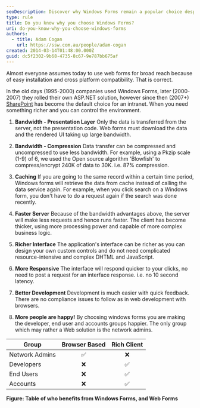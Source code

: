 ```yaml
---
seoDescription: Discover why Windows Forms remain a popular choice despite the rise of web forms, offering benefits such as bandwidth efficiency, caching, and richer interfaces.
type: rule
title: Do you know why you choose Windows Forms?
uri: do-you-know-why-you-choose-windows-forms
authors:
  - title: Adam Cogan
    url: https://ssw.com.au/people/adam-cogan
created: 2014-03-14T01:48:00.000Z
guid: dc5f2302-9b68-4735-8c67-9e787bb675af
---
```


Almost everyone assumes today to use web forms for broad reach because of easy installation and cross platform compatibility. That is correct.

In the old days (1995-2000) companies used Windows Forms, later (2000-2007) they rolled their own ASP.NET solution, however since then (2007+) [SharePoint](https://www.ssw.com.au/consulting/sharepoint) has become the default choice for an intranet. When you need something richer and you can control the environment.
1. **Bandwidth - Presentation Layer**
   Only the data is transferred from the server, not the presentation code. Web forms must download the data and the rendered UI taking up large bandwidth.

2. **Bandwidth - Compression**
   Data transfer can be compressed and uncompressed to use less bandwidth.
   For example, using a Pkzip scale (1-9) of 6, we used the Open source algorithm 'Blowfish' to compress/encrypt 240K of data to 30K. i.e. 87% compression.

3. **Caching**
   If you are going to the same record within a certain time period, Windows forms will retrieve the data from cache instead of calling the data service again.
   For example, when you click search on a Windows form, you don't have to do a request again if the search was done recently.

4. **Faster Server**
   Because of the bandwidth advantages above, the server will make less requests and hence runs faster. The client has become thicker, using more processing power and capable of more complex business logic.

5. **Richer Interface**
   The application's interface can be richer as you can design your own custom controls and do not need complicated resource-intensive and complex DHTML and JavaScript.

6. **More Responsive**
   The interface will respond quicker to your clicks, no need to post a request for an interface response. i.e. no 10 second latency.

7. **Better Development**
   Development is much easier with quick feedback. There are no compliance issues to follow as in web development with browsers.
8. **More people are happy!**
   By choosing windows forms you are making the developer, end user and accounts groups happier. The only group which may rather a Web solution is the network admins.

| Group          | Browser Based | Rich Client |
| -------------- | :-----------: | :---------: |
| Network Admins |      ✅       |     ❌      |
| Developers     |      ❌       |     ✅      |
| End Users      |      ❌       |     ✅      |
| Accounts       |      ❌       |     ✅      |

**Figure: Table of who benefits from Windows Forms, and Web Forms**